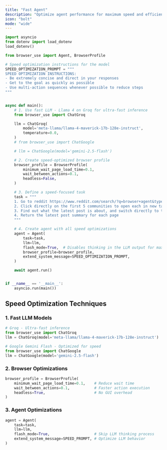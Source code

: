 ```yaml
---
title: "Fast Agent"
description: "Optimize agent performance for maximum speed and efficiency."
icon: "bolt"
mode: "wide"
---
```


```python
import asyncio
from dotenv import load_dotenv
load_dotenv()

from browser_use import Agent, BrowserProfile

# Speed optimization instructions for the model
SPEED_OPTIMIZATION_PROMPT = """
SPEED OPTIMIZATION INSTRUCTIONS:
- Be extremely concise and direct in your responses
- Get to the goal as quickly as possible
- Use multi-action sequences whenever possible to reduce steps
"""


async def main():
	# 1. Use fast LLM - Llama 4 on Groq for ultra-fast inference
	from browser_use import ChatGroq

	llm = ChatGroq(
		model='meta-llama/llama-4-maverick-17b-128e-instruct',
		temperature=0.0,
	)
	# from browser_use import ChatGoogle

	# llm = ChatGoogle(model='gemini-2.5-flash')

	# 2. Create speed-optimized browser profile
	browser_profile = BrowserProfile(
		minimum_wait_page_load_time=0.1,
		wait_between_actions=0.1,
		headless=False,
	)

	# 3. Define a speed-focused task
	task = """
	1. Go to reddit https://www.reddit.com/search/?q=browser+agent&type=communities 
	2. Click directly on the first 5 communities to open each in new tabs
    3. Find out what the latest post is about, and switch directly to the next tab
	4. Return the latest post summary for each page
	"""

	# 4. Create agent with all speed optimizations
	agent = Agent(
		task=task,
		llm=llm,
		flash_mode=True,  # Disables thinking in the LLM output for maximum speed
		browser_profile=browser_profile,
		extend_system_message=SPEED_OPTIMIZATION_PROMPT,
	)

	await agent.run()


if __name__ == '__main__':
	asyncio.run(main())
```

## Speed Optimization Techniques

### 1. Fast LLM Models
```python
# Groq - Ultra-fast inference
from browser_use import ChatGroq
llm = ChatGroq(model='meta-llama/llama-4-maverick-17b-128e-instruct')

# Google Gemini Flash - Optimized for speed
from browser_use import ChatGoogle
llm = ChatGoogle(model='gemini-2.5-flash')
```

### 2. Browser Optimizations
```python
browser_profile = BrowserProfile(
    minimum_wait_page_load_time=0.1,    # Reduce wait time
    wait_between_actions=0.1,           # Faster action execution
    headless=True,                      # No GUI overhead
)
```

### 3. Agent Optimizations
```python
agent = Agent(
    task=task,
    llm=llm,
    flash_mode=True,                    # Skip LLM thinking process
    extend_system_message=SPEED_PROMPT, # Optimize LLM behavior
)
```
